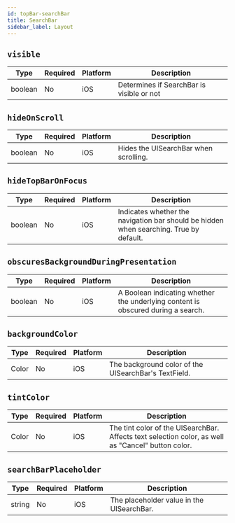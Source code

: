 ```yaml
---
id: topBar-searchBar
title: SearchBar
sidebar_label: Layout
---
```


## `visible`

| Type   | Required | Platform | Description                                                                                                                                                    |
| ------ | -------- | -------- | -------------------------------------------------------------------------------------------------------------------------------------------------------------- |
| boolean | No      | iOS | Determines if SearchBar is visible or not |

## `hideOnScroll`

| Type                    | Required | Platform | Description                    |
| ----------------------- | -------- | -------- | ------------------------------ |
| boolean | No       | iOS | Hides the UISearchBar when scrolling. |

## `hideTopBarOnFocus`

| Type               | Required | Platform | Description                   |
| ------------------ | -------- | -------- | ----------------------------- |
| boolean | No      | iOS | Indicates whether the navigation bar should be hidden when searching. True by default. |

## `obscuresBackgroundDuringPresentation`

| Type                    | Required | Platform | Description                    |
| ----------------------- | -------- | -------- | ------------------------------ |
| boolean | No       | iOS | A Boolean indicating whether the underlying content is obscured during a search. |

## `backgroundColor`

| Type                    | Required | Platform | Description                    |
| ----------------------- | -------- | -------- | ------------------------------ |
| Color | No       | iOS | The background color of the UISearchBar's TextField. |

## `tintColor`

| Type                    | Required | Platform | Description                    |
| ----------------------- | -------- | -------- | ------------------------------ |
| Color | No       | iOS | The tint color of the UISearchBar. Affects text selection color, as well as "Cancel" button color. |

## `searchBarPlaceholder`

| Type                    | Required | Platform | Description                    |
| ----------------------- | -------- | -------- | ------------------------------ |
| string | No       | iOS | The placeholder value in the UISearchBar. |
